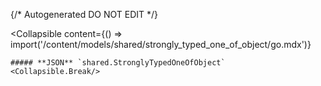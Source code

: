 {/* Autogenerated DO NOT EDIT  */}

<Collapsible
    content={() => import('/content/models/shared/strongly_typed_one_of_object/go.mdx')}
>
    ##### **JSON** `shared.StronglyTypedOneOfObject`
    <Collapsible.Break/>
</Collapsible>

